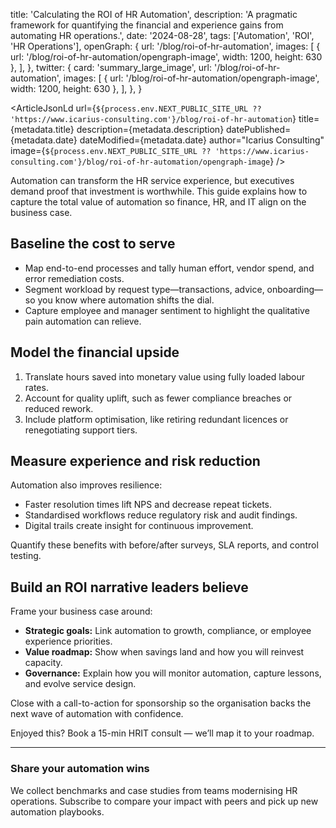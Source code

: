   title: 'Calculating the ROI of HR Automation',
  description:
    'A pragmatic framework for quantifying the financial and experience gains from automating HR operations.',
  date: '2024-08-28',
  tags: ['Automation', 'ROI', 'HR Operations'],
  openGraph: {
    url: '/blog/roi-of-hr-automation',
    images: [
      { url: '/blog/roi-of-hr-automation/opengraph-image', width: 1200, height: 630 },
    ],
  },
  twitter: {
    card: 'summary_large_image',
    url: '/blog/roi-of-hr-automation',
    images: [
      { url: '/blog/roi-of-hr-automation/opengraph-image', width: 1200, height: 630 },
    ],
  },
}


<ArticleJsonLd
  url={`${process.env.NEXT_PUBLIC_SITE_URL ?? 'https://www.icarius-consulting.com'}/blog/roi-of-hr-automation`}
  title={metadata.title}
  description={metadata.description}
  datePublished={metadata.date}
  dateModified={metadata.date}
  author="Icarius Consulting"
  image={`${process.env.NEXT_PUBLIC_SITE_URL ?? 'https://www.icarius-consulting.com'}/blog/roi-of-hr-automation/opengraph-image`}
/>

<PageHeader
  title={metadata.title}
  href="/blog"
  className="not-prose mb-10"
  headingClassName="text-4xl font-semibold tracking-tight text-white"
  contentClassName="space-y-3"
/>

Automation can transform the HR service experience, but executives demand proof that investment is worthwhile. This guide explains how to capture the total value of automation so finance, HR, and IT align on the business case.

## Baseline the cost to serve

- Map end-to-end processes and tally human effort, vendor spend, and error remediation costs.
- Segment workload by request type—transactions, advice, onboarding—so you know where automation shifts the dial.
- Capture employee and manager sentiment to highlight the qualitative pain automation can relieve.

## Model the financial upside

1. Translate hours saved into monetary value using fully loaded labour rates.
2. Account for quality uplift, such as fewer compliance breaches or reduced rework.
3. Include platform optimisation, like retiring redundant licences or renegotiating support tiers.

<InlineROI className="my-12" />

## Measure experience and risk reduction

Automation also improves resilience:

- Faster resolution times lift NPS and decrease repeat tickets.
- Standardised workflows reduce regulatory risk and audit findings.
- Digital trails create insight for continuous improvement.

Quantify these benefits with before/after surveys, SLA reports, and control testing.

## Build an ROI narrative leaders believe

Frame your business case around:

- **Strategic goals:** Link automation to growth, compliance, or employee experience priorities.
- **Value roadmap:** Show when savings land and how you will reinvest capacity.
- **Governance:** Explain how you will monitor automation, capture lessons, and evolve service design.

Close with a call-to-action for sponsorship so the organisation backs the next wave of automation with confidence.

Enjoyed this? Book a 15-min HRIT consult — we’ll map it to your roadmap.

<BlogCTA className="mt-12" />

---

### Share your automation wins

We collect benchmarks and case studies from teams modernising HR operations. Subscribe to compare your impact with peers and pick up new automation playbooks.

<NewsletterForm className="mt-6" />
